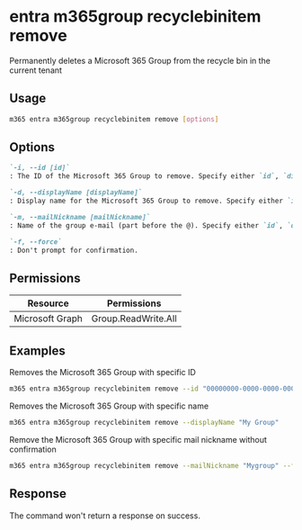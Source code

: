 
# entra m365group recyclebinitem remove

Permanently deletes a Microsoft 365 Group from the recycle bin in the current tenant

## Usage

```sh
m365 entra m365group recyclebinitem remove [options]
```

## Options

```md definition-list
`-i, --id [id]`
: The ID of the Microsoft 365 Group to remove. Specify either `id`, `displayName` or `mailNickname` but not multiple.

`-d, --displayName [displayName]`
: Display name for the Microsoft 365 Group to remove. Specify either `id`, `displayName` or `mailNickname` but not multiple.

`-m, --mailNickname [mailNickname]`
: Name of the group e-mail (part before the @). Specify either `id`, `displayName` or `mailNickname` but not multiple.

`-f, --force`
: Don't prompt for confirmation.
```

<Global />

## Permissions

<Tabs>
  <TabItem value="Delegated">

  | Resource        | Permissions         |
  |-----------------|---------------------|
  | Microsoft Graph | Group.ReadWrite.All |

  </TabItem>
</Tabs>

## Examples

Removes the Microsoft 365 Group with specific ID

```sh
m365 entra m365group recyclebinitem remove --id "00000000-0000-0000-0000-000000000000"
```

Removes the Microsoft 365 Group with specific name

```sh
m365 entra m365group recyclebinitem remove --displayName "My Group"
```

Remove the Microsoft 365 Group with specific mail nickname without confirmation

```sh
m365 entra m365group recyclebinitem remove --mailNickname "Mygroup" --force
```

## Response

The command won't return a response on success.
